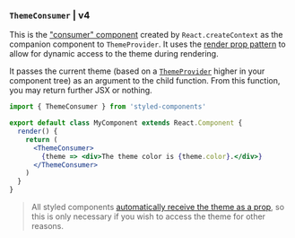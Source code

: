 ### `ThemeConsumer` | v4

This is the ["consumer" component](https://reactjs.org/docs/context.html#consumer) created by `React.createContext` as the companion component to `ThemeProvider`. It uses the [render prop pattern](https://reactjs.org/docs/render-props.html) to allow for dynamic access to the theme during rendering.

It passes the current theme (based on a [`ThemeProvider`](/docs/api#themeprovider) higher in your component tree) as an argument to the child function. From this function, you may return further JSX or nothing.

```jsx
import { ThemeConsumer } from 'styled-components'

export default class MyComponent extends React.Component {
  render() {
    return (
      <ThemeConsumer>
        {theme => <div>The theme color is {theme.color}.</div>}
      </ThemeConsumer>
    )
  }
}
```

> All styled components [automatically receive the theme as a prop](/docs/advanced#theming), so this is only necessary if you wish to access the theme for other reasons.
